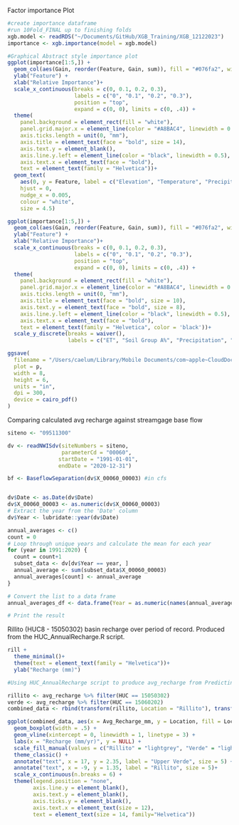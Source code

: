 Factor importance Plot
```r
#create importance dataframe
#run 10Fold_FINAL up to finishing folds
xgb.model <- readRDS("~/Documents/GitHub/XGB_Training/XGB_12122023")
importance <- xgb.importance(model = xgb.model)
```

```r
#Graphical Abstract style importance plot
ggplot(importance[1:5,]) +
  geom_col(aes(Gain, reorder(Feature, Gain, sum)), fill = "#076fa2", width = 0.6) +
  ylab("Feature") +
  xlab("Relative Importance")+
  scale_x_continuous(breaks = c(0, 0.1, 0.2, 0.3),
                     labels = c("0", "0.1", "0.2", "0.3"),
                     position = "top",
                     expand = c(0, 0), limits = c(0, .4)) +
  theme(
    panel.background = element_rect(fill = "white"),
    panel.grid.major.x = element_line(color = "#A8BAC4", linewidth = 0.3),
    axis.ticks.length = unit(0, "mm"),
    axis.title = element_text(face = "bold", size = 14),
    axis.text.y = element_blank(),
    axis.line.y.left = element_line(color = "black", linewidth = 0.5),
    axis.text.x = element_text(face = "bold"),
    text = element_text(family = "Helvetica"))+
  geom_text(
    aes(0, y = Feature, label = c("Elevation", "Temperature", "Precipitation", "Soil Group A%", "ET")),
    hjust = 0,
    nudge_x = 0.005,
    colour = "white",
    size = 4.5)

```

```r
ggplot(importance[1:5,]) +
  geom_col(aes(Gain, reorder(Feature, Gain, sum)), fill = "#076fa2", width = 0.6) +
  ylab("Feature") +
  xlab("Relative Importance")+
  scale_x_continuous(breaks = c(0, 0.1, 0.2, 0.3),
                     labels = c("0", "0.1", "0.2", "0.3"),
                     position = "top",
                     expand = c(0, 0), limits = c(0, .4)) +
  theme(
    panel.background = element_rect(fill = "white"),
    panel.grid.major.x = element_line(color = "#A8BAC4", linewidth = 0.3),
    axis.ticks.length = unit(0, "mm"),
    axis.title = element_text(face = "bold", size = 10),
    axis.text.y = element_text(face = "bold", size = 8),
    axis.line.y.left = element_line(color = "black", linewidth = 0.5),
    axis.text.x = element_text(face = "bold"),
    text = element_text(family = "Helvetica", color = 'black'))+
  scale_y_discrete(breaks = waiver(),
                   labels = c("ET", "Soil Group A%", "Precipitation", "Temperature", "Elevation"))
```


```r
ggsave(
  filename = "/Users/caelum/Library/Mobile Documents/com~apple~CloudDocs/NAU/Research/AZ_Basin_Baseflow/Manuscript/Figures/XGB_feat_importance.pdf",
  plot = p,
  width = 8,
  height = 6,
  units = "in",
  dpi = 300,
  device = cairo_pdf()
)
```

Comparing calculated avg recharge against streamgage base flow
```r
siteno <- "09511300"

dv <- readNWISdv(siteNumbers = siteno,
                 parameterCd = "00060",
                startDate = "1991-01-01",
                endDate = "2020-12-31")

bf <- BaseflowSeparation(dv$X_00060_00003) #in cfs


dv$Date <- as.Date(dv$Date)
dv$X_00060_00003 <- as.numeric(dv$X_00060_00003)
# Extract the year from the 'Date' column
dv$Year <- lubridate::year(dv$Date)

annual_averages <- c()
count = 0
# Loop through unique years and calculate the mean for each year
for (year in 1991:2020) {
  count = count+1
  subset_data <- dv[dv$Year == year, ]
  annual_average <- sum(subset_data$X_00060_00003)
  annual_averages[count] <- annual_average
}

# Convert the list to a data frame
annual_averages_df <- data.frame(Year = as.numeric(names(annual_averages[1991:2020])), annual_average = (annual_averages[1991:2020]))

# Print the result


```

Rillito (HUC8 - 15050302) basin recharge over period of record.
Produced from the HUC_AnnualRecharge.R script.
```r
rill +
  theme_minimal()+
  theme(text = element_text(family = "Helvetica"))+
  ylab("Recharge (mm)")
```

```r
#Using HUC_AnnualRecharge script to produce avg_recharge from PredictingPoints_AllData

rillito <- avg_recharge %>% filter(HUC == 15050302)
verde <- avg_recharge %>% filter(HUC == 15060202)
combined_data <- rbind(transform(rillito, Location = "Rillito"), transform(verde, Location = "Verde"))

ggplot(combined_data, aes(x = Avg_Recharge_mm, y = Location, fill = Location)) +
  geom_boxplot(width = .5) +
  geom_vline(xintercept = 0, linewidth = 1, linetype = 3) +
  labs(x = "Recharge (mm/yr)", y = NULL) +
  scale_fill_manual(values = c("Rillito" = "lightgrey", "Verde" = "lightgrey")) +
  theme_classic() +
  annotate("text", x = 17, y = 2.35, label = "Upper Verde", size = 5) +
  annotate("text", x = -9, y = 1.35, label = "Rillito", size = 5)+
  scale_x_continuous(n.breaks = 6) +
  theme(legend.position = "none",
        axis.line.y = element_blank(),
        axis.text.y = element_blank(),
        axis.ticks.y = element_blank(),
        axis.text.x = element_text(size = 12), 
        text = element_text(size = 14, family="Helvetica"))



```

